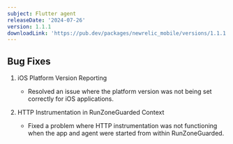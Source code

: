 ```yaml
---
subject: Flutter agent
releaseDate: '2024-07-26'
version: 1.1.1
downloadLink: 'https://pub.dev/packages/newrelic_mobile/versions/1.1.1'
---
```


## Bug Fixes

1. iOS Platform Version Reporting
    - Resolved an issue where the platform version was not being set correctly for iOS applications.

2. HTTP Instrumentation in RunZoneGuarded Context
    - Fixed a problem where HTTP instrumentation was not functioning when the app and agent were started from within RunZoneGuarded.
